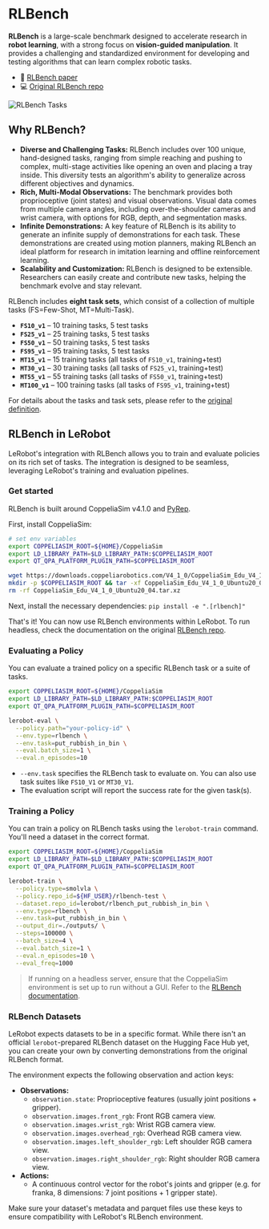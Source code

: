 # RLBench

**RLBench** is a large-scale benchmark designed to accelerate research in **robot learning**, with a strong focus on **vision-guided manipulation**. It provides a challenging and standardized environment for developing and testing algorithms that can learn complex robotic tasks.

- 📄 [RLBench paper](https://arxiv.org/abs/1909.12271)
- 💻 [Original RLBench repo](https://github.com/stepjam/RLBench)

![RLBench Tasks](https://github.com/stepjam/RLBench/blob/master/readme_files/task_grid.png)

## Why RLBench?

- **Diverse and Challenging Tasks:** RLBench includes over 100 unique, hand-designed tasks, ranging from simple reaching and pushing to complex, multi-stage activities like opening an oven and placing a tray inside. This diversity tests an algorithm's ability to generalize across different objectives and dynamics.
- **Rich, Multi-Modal Observations:** The benchmark provides both proprioceptive (joint states) and visual observations. Visual data comes from multiple camera angles, including over-the-shoulder cameras and wrist camera, with options for RGB, depth, and segmentation masks.
- **Infinite Demonstrations:** A key feature of RLBench is its ability to generate an infinite supply of demonstrations for each task. These demonstrations are created using motion planners, making RLBench an ideal platform for research in imitation learning and offline reinforcement learning.
- **Scalability and Customization:** RLBench is designed to be extensible. Researchers can easily create and contribute new tasks, helping the benchmark evolve and stay relevant.

RLBench includes **eight task sets**, which consist of a collection of multiple tasks (FS=Few-Shot, MT=Multi-Task).

- **`FS10_v1`** – 10 training tasks, 5 test tasks
- **`FS25_v1`** – 25 training tasks, 5 test tasks
- **`FS50_v1`** – 50 training tasks, 5 test tasks
- **`FS95_v1`** – 95 training tasks, 5 test tasks
- **`MT15_v1`** – 15 training tasks (all tasks of `FS10_v1`, training+test)
- **`MT30_v1`** – 30 training tasks (all tasks of `FS25_v1`, training+test)
- **`MT55_v1`** – 55 training tasks (all tasks of `FS50_v1`, training+test)
- **`MT100_v1`** – 100 training tasks (all tasks of `FS95_v1`, training+test)

For details about the tasks and task sets, please refer to the [original definition](https://github.com/stepjam/RLBench/blob/master/rlbench/tasks/__init__.py).

## RLBench in LeRobot

LeRobot's integration with RLBench allows you to train and evaluate policies on its rich set of tasks. The integration is designed to be seamless, leveraging LeRobot's training and evaluation pipelines.

### Get started

RLBench is built around CoppeliaSim v4.1.0 and [PyRep](https://github.com/stepjam/PyRep).

First, install CoppeliaSim:

```bash
# set env variables
export COPPELIASIM_ROOT=${HOME}/CoppeliaSim
export LD_LIBRARY_PATH=$LD_LIBRARY_PATH:$COPPELIASIM_ROOT
export QT_QPA_PLATFORM_PLUGIN_PATH=$COPPELIASIM_ROOT

wget https://downloads.coppeliarobotics.com/V4_1_0/CoppeliaSim_Edu_V4_1_0_Ubuntu20_04.tar.xz
mkdir -p $COPPELIASIM_ROOT && tar -xf CoppeliaSim_Edu_V4_1_0_Ubuntu20_04.tar.xz -C $COPPELIASIM_ROOT --strip-components 1
rm -rf CoppeliaSim_Edu_V4_1_0_Ubuntu20_04.tar.xz
```

Next, install the necessary dependencies:
`pip install -e ".[rlbench]"`

That's it! You can now use RLBench environments within LeRobot. To run headless, check the documentation on the original [RLBench repo](https://github.com/stepjam/RLBench).

### Evaluating a Policy

You can evaluate a trained policy on a specific RLBench task or a suite of tasks.

```bash
export COPPELIASIM_ROOT=${HOME}/CoppeliaSim
export LD_LIBRARY_PATH=$LD_LIBRARY_PATH:$COPPELIASIM_ROOT
export QT_QPA_PLATFORM_PLUGIN_PATH=$COPPELIASIM_ROOT

lerobot-eval \
  --policy.path="your-policy-id" \
  --env.type=rlbench \
  --env.task=put_rubbish_in_bin \
  --eval.batch_size=1 \
  --eval.n_episodes=10
```

- `--env.task` specifies the RLBench task to evaluate on. You can also use task suites like `FS10_V1` or `MT30_V1`.
- The evaluation script will report the success rate for the given task(s).

### Training a Policy

You can train a policy on RLBench tasks using the `lerobot-train` command. You'll need a dataset in the correct format.

```bash
export COPPELIASIM_ROOT=${HOME}/CoppeliaSim
export LD_LIBRARY_PATH=$LD_LIBRARY_PATH:$COPPELIASIM_ROOT
export QT_QPA_PLATFORM_PLUGIN_PATH=$COPPELIASIM_ROOT

lerobot-train \
  --policy.type=smolvla \
  --policy.repo_id=${HF_USER}/rlbench-test \
  --dataset.repo_id=lerobot/rlbench_put_rubbish_in_bin \
  --env.type=rlbench \
  --env.task=put_rubbish_in_bin \
  --output_dir=./outputs/ \
  --steps=100000 \
  --batch_size=4 \
  --eval.batch_size=1 \
  --eval.n_episodes=10 \
  --eval_freq=1000
```

> If running on a headless server, ensure that the CoppeliaSim environment is set up to run without a GUI.
> Refer to the [RLBench documentation](https://github.com/stepjam/RLBench).

### RLBench Datasets

LeRobot expects datasets to be in a specific format. While there isn't an official `lerobot`-prepared RLBench dataset on the Hugging Face Hub yet, you can create your own by converting demonstrations from the original RLBench format.

The environment expects the following observation and action keys:

- **Observations:**
  - `observation.state`: Proprioceptive features (usually joint positions + gripper).
  - `observation.images.front_rgb`: Front RGB camera view.
  - `observation.images.wrist_rgb`: Wrist RGB camera view.
  - `observation.images.overhead_rgb`: Overhead RGB camera view.
  - `observation.images.left_shoulder_rgb`: Left shoulder RGB camera view.
  - `observation.images.right_shoulder_rgb`: Right shoulder RGB camera view.
- **Actions:**
  - A continuous control vector for the robot's joints and gripper (e.g. for franka, 8 dimensions: 7 joint positions + 1 gripper state).

Make sure your dataset's metadata and parquet files use these keys to ensure compatibility with LeRobot's RLBench environment.
